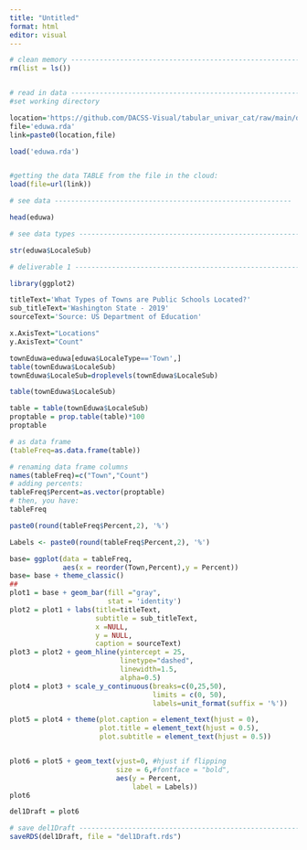 ```yaml
---
title: "Untitled"
format: html
editor: visual
---
```


```r
# clean memory ------------------------------------------------------------
rm(list = ls())


# read in data ------------------------------------------------------------
#set working directory

location='https://github.com/DACSS-Visual/tabular_univar_cat/raw/main/data/'
file='eduwa.rda'
link=paste0(location,file)

load('eduwa.rda')


#getting the data TABLE from the file in the cloud:
load(file=url(link))

# see data ----------------------------------------------------------

head(eduwa)

# see data types ----------------------------------------------------------

str(eduwa$LocaleSub)

# deliverable 1 ----------------------------------------------------------

library(ggplot2)

titleText='What Types of Towns are Public Schools Located?'
sub_titleText='Washington State - 2019'
sourceText='Source: US Department of Education'

x.AxisText="Locations"
y.AxisText="Count"

townEduwa=eduwa[eduwa$LocaleType=='Town',]
table(townEduwa$LocaleSub)
townEduwa$LocaleSub=droplevels(townEduwa$LocaleSub)

table(townEduwa$LocaleSub)

table = table(townEduwa$LocaleSub)
proptable = prop.table(table)*100
proptable

# as data frame
(tableFreq=as.data.frame(table))

# renaming data frame columns
names(tableFreq)=c("Town","Count")
# adding percents:
tableFreq$Percent=as.vector(proptable)
# then, you have:
tableFreq

paste0(round(tableFreq$Percent,2), '%')

Labels <- paste0(round(tableFreq$Percent,2), '%')

base= ggplot(data = tableFreq, 
             aes(x = reorder(Town,Percent),y = Percent)) 
base= base + theme_classic()
##
plot1 = base + geom_bar(fill ="gray",
                        stat = 'identity') 
plot2 = plot1 + labs(title=titleText,
                     subtitle = sub_titleText,
                     x =NULL, 
                     y = NULL,
                     caption = sourceText)
plot3 = plot2 + geom_hline(yintercept = 25, 
                           linetype="dashed", 
                           linewidth=1.5, 
                           alpha=0.5)
plot4 = plot3 + scale_y_continuous(breaks=c(0,25,50),
                                   limits = c(0, 50),
                                   labels=unit_format(suffix = '%')) 

plot5 = plot4 + theme(plot.caption = element_text(hjust = 0),
                      plot.title = element_text(hjust = 0.5),
                      plot.subtitle = element_text(hjust = 0.5))


plot6 = plot5 + geom_text(vjust=0, #hjust if flipping
                          size = 6,#fontface = "bold",
                          aes(y = Percent,
                              label = Labels))
plot6


```

```r
del1Draft = plot6

# save del1Draft ----------------------------------------------------------
saveRDS(del1Draft, file = "del1Draft.rds")
```

